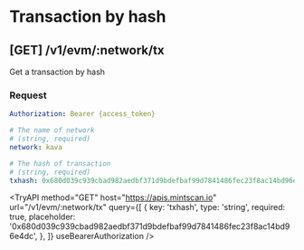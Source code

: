 
# Transaction by hash

## **[GET]** /v1/evm/:network/tx

Get a transaction by hash

### Request

```yaml filename="Headers"
Authorization: Bearer {access_token}
```

```yaml filename="Parameters"
# The name of network
# (string, required)
network: kava
```

```yaml filename="Queries"
# The hash of transaction
# (string, required)
txhash: 0x680d039c939cbad982aedbf371d9bdefbaf99d7841486fec23f8ac14bd96e4dc
```

<TryAPI
  method="GET"
  host="https://apis.mintscan.io"
  url="/v1/evm/:network/tx"
  query={[
    {
      key: 'txhash',
      type: 'string',
      required: true,
      placeholder: '0x680d039c939cbad982aedbf371d9bdefbaf99d7841486fec23f8ac14bd96e4dc',
    },
  ]}
  useBearerAuthorization
/>
